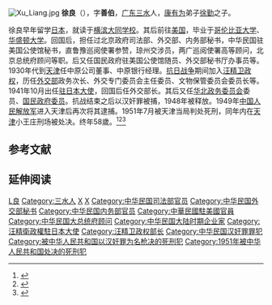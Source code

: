 [[File:Xu_Liang.jpg|thumb]]
'''徐良'''（{{bd|1893年||1951年||catIdx=Xu徐}}），字'''善伯'''，[[广东|广东]][[三水|三水]]人，[[康有为|康有为]]弟子[[徐勤|徐勤]]之子。

徐良早年留学[[日本|日本]]，就读于[[横浜山手中华学校|横滨大同学校]]。其后前往[[美国|美国]]，毕业于[[哥伦比亚大学|哥伦比亚大学]]、[[华盛顿大学|华盛顿大学]]。回国后，担任过北京政府司法部、外交部、内务部秘书，中华民国驻美国公使馆秘书，直鲁豫巡阅使署参赞，琼州交涉员，两广巡阅使署高等顾问，北京总统府顾问等职。后又任国民政府驻美国公使馆随员、外交部秘书厅办事员等。1930年代到[[天津|天津]]任中原公司董事、中原银行经理。[[抗日战争|抗日战争]]期间加入[[汪精卫政权|汪精卫政权]]，历任[[中华民国外交部_(汪精卫政权)|外交部]]政务次长、外交专门委员会主任委员、文物保管委员会委员长等。1941年10月出任[[中国驻日本大使列表|驻日本大使]]，回国后任外交部长。其后又任[[华北政务委员会|华北政务委员会]]委员、[[国民政府委员会_(汪精卫政权)|国民政府委员]]。抗战结束之后以汉奸罪被捕，1948年被释放。1949年[[中国人民解放军|中国人民解放军]]进入天津后再次将其逮捕。1951年7月被天津当局判处死刑，同年内在[[天津|天津]]小王庄刑场被处决。终年58歲。<ref>{{cite web|url=http://www.ss.gov.cn/main/zjgy/lsda/ssmr/2007111524886.shtml|title=徐良|publisher=佛山市三水区人民政府|deadurl=yes|archiveurl=https://web.archive.org/web/20100414042334/http://www.ss.gov.cn/main/zjgy/lsda/ssmr/2007111524886.shtml|archivedate=2010-04-14}}</ref><ref>{{cite web|url=http://cyc6.cycnet.com:8090/xuezhu/100event/content.jsp?n_id=107&pageno=2|title=百年大事|publisher=血铸中华（共青团中央、中国社会科学院主办）|deadurl=yes|archiveurl=https://web.archive.org/web/20071218142904/http://cyc6.cycnet.com:8090/xuezhu/100event/content.jsp?n_id=107|archivedate=2007-12-18}}</ref><ref>{{cite web|url=http://book.ifeng.com/gundong/detail_2011_02/21/4771444_0.shtml|title=昔日河北小王庄|publisher=凤凰网（来源：中老年时报）|accessdate=2011-04-29|archive-date=2011-07-20|archive-url=https://web.archive.org/web/20110720013103/http://book.ifeng.com/gundong/detail_2011_02/21/4771444_0.shtml|dead-url=no}}</ref>

== 参考文献 ==
{{Reflist}}

== 延伸阅读 ==
{{Wikisource further reading}}

{{DEFAULTSORT:Xu徐}}
[[Category:徐姓|L良]]
[[Category:三水人|Category:三水人]]
[[Category:哥伦比亚大学校友|X]]
[[Category:華盛頓大學校友|X]]
[[Category:中华民国司法部官员|Category:中华民国司法部官员]]
[[Category:中华民国外交部秘书|Category:中华民国外交部秘书]]
[[Category:中华民国内务部官员|Category:中华民国内务部官员]]
[[Category:中華民國駐美國官員|Category:中華民國駐美國官員]]
[[Category:中华民国大总统府顾问|Category:中华民国大总统府顾问]]
[[Category:中华民国大陆时期企业家|Category:中华民国大陆时期企业家]]
[[Category:汪精衛政權駐日本大使|Category:汪精衛政權駐日本大使]]
[[Category:汪精卫政权部长|Category:汪精卫政权部长]]
[[Category:中华民国汉奸罪罪犯|Category:中华民国汉奸罪罪犯]]
[[Category:被中华人民共和国以汉奸罪为名枪决的死刑犯|Category:被中华人民共和国以汉奸罪为名枪决的死刑犯]]
[[Category:1951年被中华人民共和国处决的死刑犯|Category:1951年被中华人民共和国处决的死刑犯]]